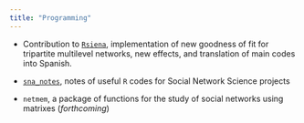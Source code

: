 ```yaml
---
title: "Programming"
---
```


- Contribution to [`Rsiena`](https://www.stats.ox.ac.uk/~snijders/siena/), implementation of new goodness of fit for tripartite multilevel networks, new effects, and translation of main codes into Spanish.

- [`sna_notes`](https://github.com/anespinosa/sna_notes), notes of useful `R` codes for Social Network Science projects

- `netmem`, a package of functions for the study of social networks using matrixes (*forthcoming*)

